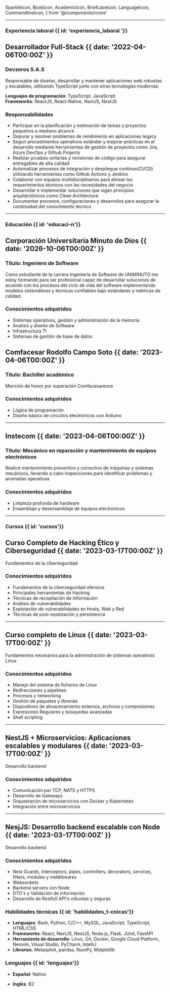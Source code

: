   SparkleIcon,
  BookIcon,
  AcademicIcon,
  BriefcaseIcon,
  LanguageIcon,
  CommandlineIcon,
} from '@/components/icons'


---

### <BriefcaseIcon/> Experiencia laboral {{ id: 'experiencia_laboral '}}

## Desarrollador Full-Stack {{ date: '2022-04-06T00:00Z' }}

### Devzeros S.A.S

Responsable de diseñar, desarrollar y mantener aplicaciones web robustas y escalables, utilizando TypeScript junto con otras tecnologías modernas.

<b>Lenguajes de programación</b>: TypeScript, JavaScript <br />
<b>Frameworks</b>: ReactJS, React-Native, NextJS, NestJS <br />

### <SparkleIcon /> Responsabilidades

- Participar en la planificación y estimación de tareas y proyectos pequeños a mediano alcance
- Depurar y resolver problemas de rendimiento en aplicaciones legacy
- Seguir procedmientos operativos estándar y mejorar prácticas en el desarrollo mediante herramientas de gestión de proyectos como Jira, Azure DevOps y Github Projects
- Realizar pruebas unitarias y revisiones de código para asegurar entregables de alta calidad
- Automatizar procesos de integración y despliegue continuo(CI/CD) utilizando herramientas como Github Actions y Jenkins
- Colaborar con equipos multidisciplinarios para alinear los requerimientos técnicos con las necesidades del negocio
- Desarrollar e implementar soluciones que sigan principios arquitectónicos como Clean Architecture
- Documentar procesos, configuraciones y desarrollos para asegurar la continuidad del conocimiento técnico

---

### <BookIcon/> Educación {{ id: 'educaci-n'}}

## Corporación Universitaria Minuto de Dios {{ date: '2026-10-06T00:00Z' }}

### <AcademicIcon/> Título: Ingeniero de Software

Como estudiante de la carrera Ingeniería de Software de UNIMINUTO me estoy formando para ser profesional capaz de desarrollar soluciones de acuerdo con los procesos del ciclo de vida del software implementando modelos sistemáticos y técnicas confiables bajo estándares y métricas de calidad.

### <SparkleIcon /> Conocimientos adquiridos

- Sistemas operativos, gestión y administración de la memoria
- Analisís y diseño de Software
- Infrastructura TI
- Sistemas de gestión de base de datos

## Comfacesar Rodolfo Campo Soto {{ date: '2023-04-06T00:00Z' }}

### <AcademicIcon/> Título: Bachiller académico

Mención de honor por superación Comfacesarence

### <SparkleIcon /> Conocimientos adquiridos

- Lógica de programación
- Diseño básico de circuitos electrónicos con Arduino

---

## Instecom {{ date: '2023-04-06T00:00Z' }}

### <AcademicIcon/> Título: Mecánico en reparación y mantenimiento de equipos electrónicos

Realicé mantenimiento preventivo y correctivo de máquinas y sistemas mecánicos, llevando a cabo inspecciones para identificar problemas y anomalías operativas

### <SparkleIcon /> Conocimientos adquiridos

- Limpieza profunda de hardware
- Ensamblaje y desensamblaje de equipos electrónicos

---

### <BookIcon/> Cursos {{ id: 'cursos'}}

## Curso Completo de Hacking Ético y Ciberseguridad {{ date: '2023-03-17T00:00Z' }}

Fundamentos de la ciberseguridad

### <SparkleIcon /> Conocimientos adquiridos

- Fundamentos de la ciberseguridad ofensiva
- Principales herramientas de Hacking
- Técnicas de recopilación de información
- Análisis de vulnerabilidades
- Explotación de vulnerabilidades en Hosts, Web y Red
- Técnicas de post-explotación y persistencia

---

## Curso completo de Linux {{ date: '2023-03-17T00:00Z' }}

Fundamentos necesarios para la administración de sistemas operativos Linux

### <SparkleIcon /> Conocimientos adquiridos

- Manejo del sistema de ficheros de Linux
- Redirecciones y pipelines
- Procesos y networking
- Gestión de paquetes y librerías
- Dispositivos de almacenamiento externos, archivos y compresiones
- Expresiones Regulares y búsquedas avanzadas
- Shell scripting

---

## NestJS + Microservicios: Aplicaciones escalables y modulares {{ date: '2023-03-17T00:00Z' }}

Desarrollo backend

### <SparkleIcon /> Conocimientos adquiridos

- Comunicación por TCP, NATS y HTTPS
- Desarrollo de Gateways
- Orquestación de microservicios con Docker y Kubernetes
- Integración entre microservicios

---

## NesjJS: Desarrollo backend escalable con Node {{ date: '2023-03-17T00:00Z' }}

Desarrollo backend

### <SparkleIcon /> Conocimientos adquiridos

- Nest Guards, interceptors, pipes, controllers, decorators, services, filters, modules y middlewares
- Websockets
- Backend servers con Node
- DTO's y Validación de información
- Desarrollo de Restfull API's robustas y seguras

### <CommandlineIcon/> Habilidades técnicas {{ id: 'habilidades_t-cnicas'}}

- <b>Lenguajes</b>: Bash, Python, C/C++, MySQL, JavaScript, TypeScript, HTML/CSS
- <b>Frameworks</b>: React, NextJS, NestJS, Node.js, Flask, JUnit, FastAPI
- <b>Herramients de desarrollo</b>: Linux, Git, Docker, Google Cloud Platform,
  Neovim, Visual Studio, PyCharm, IntelliJ
- <b>Libraries</b>: Metasploit, pandas, NumPy, Matplotlib

### <LanguageIcon /> Lenguajes {{ id: 'lenguajes'}}

- <b>Español</b>: Nativo

- <b>Inglés</b>: B2
